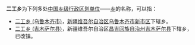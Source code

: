 '''二工乡'''为下列多处[[中华人民共和国行政区划|中国]][[乡级行政区划|乡级行政区划单位]]——[[乡|乡]]的名称，可以指：

* [[二工乡_(乌鲁木齐市)|二工乡 (乌鲁木齐市)]]，[[新疆维吾尔自治区|新疆维吾尔自治区]][[乌鲁木齐市|乌鲁木齐市]][[新市区_(乌鲁木齐市)|新市区]]下辖乡。
* [[二工乡_(吉木萨尔县)|二工乡 (吉木萨尔县)]]，新疆维吾尔自治区[[昌吉回族自治州|昌吉回族自治州]][[吉木萨尔县|吉木萨尔县]]下辖乡，已改镇。

{{disambig|E二工乡|Cat=三字中国乡名消歧义}}